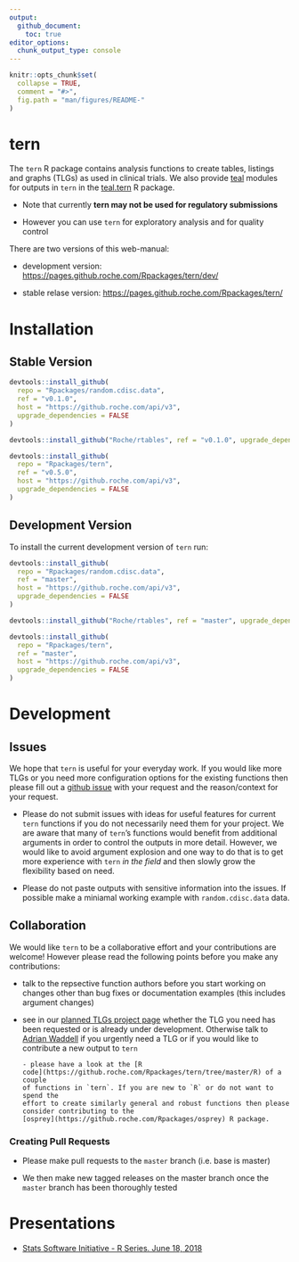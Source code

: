 ```yaml
---
output: 
  github_document:
    toc: true
editor_options: 
  chunk_output_type: console
---
```


<!-- README.md is generated from README.Rmd. Please edit that file -->

```r
knitr::opts_chunk$set(
  collapse = TRUE,
  comment = "#>",
  fig.path = "man/figures/README-"
)
```

# tern

The `tern` R package contains analysis functions to create tables, listings and
graphs (TLGs) as used in clinical trials. We also provide
[teal](https://github.roche.com/Rpackages/teal) modules for outputs in `tern` in
the [teal.tern](https://github.roche.com/Rpackages/teal.tern) R package.

* Note that currently **tern may not be used for regulatory submissions**

* However you can use `tern` for exploratory analysis and for quality control

There are two versions of this web-manual:

* development version: [https://pages.github.roche.com/Rpackages/tern/dev/](https://pages.github.roche.com/Rpackages/tern/dev/)


* stable relase version: [https://pages.github.roche.com/Rpackages/tern/](https://pages.github.roche.com/Rpackages/tern/)



# Installation 

## Stable Version

```r
devtools::install_github(
  repo = "Rpackages/random.cdisc.data",
  ref = "v0.1.0", 
  host = "https://github.roche.com/api/v3",
  upgrade_dependencies = FALSE
)

devtools::install_github("Roche/rtables", ref = "v0.1.0", upgrade_dependencies = FALSE)

devtools::install_github(
  repo = "Rpackages/tern",
  ref = "v0.5.0", 
  host = "https://github.roche.com/api/v3",
  upgrade_dependencies = FALSE
)
```

## Development Version

To install the current development version of `tern` run:

```r
devtools::install_github(
  repo = "Rpackages/random.cdisc.data",
  ref = "master", 
  host = "https://github.roche.com/api/v3",
  upgrade_dependencies = FALSE
)

devtools::install_github("Roche/rtables", ref = "master", upgrade_dependencies = FALSE)

devtools::install_github(
  repo = "Rpackages/tern",
  ref = "master", 
  host = "https://github.roche.com/api/v3",
  upgrade_dependencies = FALSE
)
```

# Development

## Issues

We hope that `tern` is useful for your everyday work. If you would like more
TLGs or you need more configuration options for the existing functions then
please fill out a [github issue](https://github.roche.com/Rpackages/tern/issues)
with your request and the reason/context for your request.

* Please do not submit issues with ideas for useful features for current `tern`
functions if you do not necessarily need them for your project. We are aware
that many of `tern`'s functions would benefit from additional arguments in order
to control the outputs in more detail. However, we would like to avoid argument
explosion and one way to do that is to get more experience with `tern` *in the
field* and then slowly grow the flexibility based on need.

* Please do not paste outputs with sensitive information into the issues. If
possible make a miniamal working example with `random.cdisc.data` data.


## Collaboration

We would like `tern` to be a collaborative effort and your contributions are
welcome! However please read the following points before you make any
contributions:

* talk to the repsective function authors before you start working on changes
other than bug fixes or documentation examples (this includes argument changes)

* see in our [planned TLGs project
page](https://github.roche.com/Rpackages/tern/projects/3) whether the TLG you
need has been requested or is already under development. Otherwise talk to
[Adrian Waddell](mailto:adrian.waddell@roche.com) if you urgently need a TLG or
if you would like to contribute a new output to `tern`
 
      - please have a look at the [R
      code](https://github.roche.com/Rpackages/tern/tree/master/R) of a couple
      of functions in `tern`. If you are new to `R` or do not want to spend the
      effort to create similarly general and robust functions then please
      consider contributing to the
      [osprey](https://github.roche.com/Rpackages/osprey) R package.

### Creating Pull Requests

* Please make pull requests to the `master` branch (i.e. base is master)

* We then make new tagged releases on the master branch once the `master` branch
has been thoroughly tested


# Presentations

* [Stats Software Initiative - R Series. June 18, 2018](https://docs.google.com/presentation/d/1OB7MMt3YKzfMJ-gXcGpcRqM8tjbMZWqeEki164L38i4/edit?usp=sharing)

[ghs]: http://pages.github.roche.com/Rpackages/tern